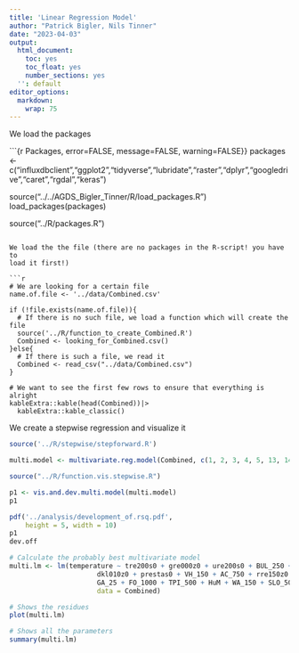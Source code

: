 ```yaml
---
title: 'Linear Regression Model'
author: "Patrick Bigler, Nils Tinner"
date: "2023-04-03"
output:
  html_document:
    toc: yes
    toc_float: yes
    number_sections: yes
  '': default
editor_options:
  markdown:
    wrap: 75
---
```


We load the packages

```{r Packages,  error=FALSE, message=FALSE, warning=FALSE}}
packages <- c("influxdbclient","ggplot2","tidyverse","lubridate","raster","dplyr","googledrive","caret","rgdal","keras")

source("../../AGDS_Bigler_Tinner/R/load_packages.R")
load_packages(packages)

source("../R/packages.R")
```

We load the the file (there are no packages in the R-script! you have to
load it first!)

```r
# We are looking for a certain file
name.of.file <- '../data/Combined.csv'

if (!file.exists(name.of.file)){
  # If there is no such file, we load a function which will create the file
  source('../R/function_to_create_Combined.R')
  Combined <- looking_for_Combined.csv()
}else{
  # If there is such a file, we read it
  Combined <- read_csv("../data/Combined.csv")
}

# We want to see the first few rows to ensure that everything is alright
kableExtra::kable(head(Combined))|>
  kableExtra::kable_classic()

```

We create a stepwise regression and visualize it

```r
source('../R/stepwise/stepforward.R')

multi.model <- multivariate.reg.model(Combined, c(1, 2, 3, 4, 5, 13, 14, 15))

source("../R/function.vis.stepwise.R")

p1 <- vis.and.dev.multi.model(multi.model)
p1

pdf('../analysis/development_of.rsq.pdf',
    height = 5, width = 10)
p1
dev.off

```

```r

# Calculate the probably best multivariate model
multi.lm <- lm(temperature ~ tre200s0 + gre000z0 + ure200s0 + BUL_250 + 
                      dkl010z0 + prestas0 + VH_150 + AC_750 + rre150z0 + LV_03_E +
                      GA_25 + FO_1000 + TPI_500 + HuM + WA_150 + SLO_50 + LV_03_N + fkl010z0, 
                      data = Combined)

# Shows the residues
plot(multi.lm)

# Shows all the parameters
summary(multi.lm)
```
